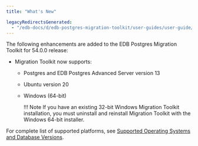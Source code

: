 ```yaml
---
title: "What's New"

legacyRedirectsGenerated:
  - "/edb-docs/d/edb-postgres-migration-toolkit/user-guides/user-guide/54.0.0/whats_new.html"
---
```


<div id="whats_new" class="registered_link"></div>

The following enhancements are added to the EDB Postgres Migration Toolkit for 54.0.0 release:

-   Migration Toolkit now supports:

    -   Postgres and EDB Postgres Advanced Server version 13

    -   Ubuntu version 20

    -   Windows (64-bit)

        !!! Note
            If you have an existing 32-bit Windows Migration Toolkit installation, you must uninstall and reinstall Migration Toolkit with the Windows 64-bit installer.

For complete list of supported platforms, see [Supported Operating Systems and Database Versions](02_supported_operating_systems_and_database_versions/#supported_operating_systems_and_database_versions).

